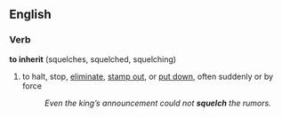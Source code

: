 ==English==

===Verb===
'''to inherit''' (squelches, squelched, squelching)

# to halt, stop, [[eliminate]], [[stamp out]], or [[put down]], often suddenly or by force
#: ''Even the king’s announcement could not '''squelch''' the rumors.''